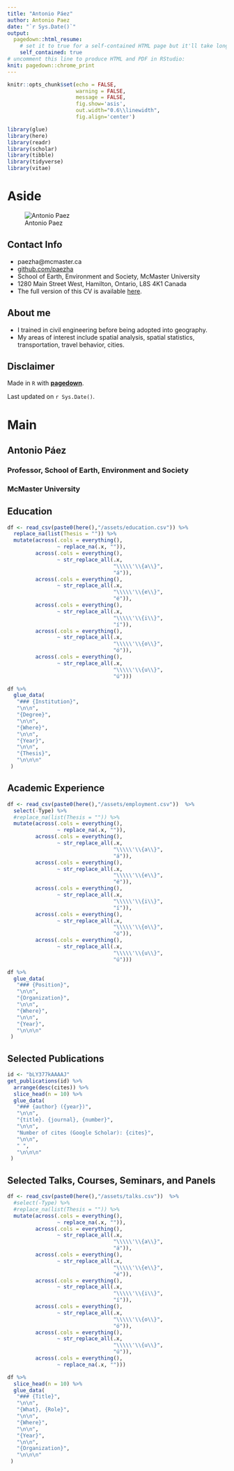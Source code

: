 ---
title: "Antonio Páez"
author: Antonio Paez
date: "`r Sys.Date()`"
output:
  pagedown::html_resume:
    # set it to true for a self-contained HTML page but it'll take longer to render
    self_contained: true
# uncomment this line to produce HTML and PDF in RStudio:
knit: pagedown::chrome_print
---

```{r knitr-setup, include=FALSE}
knitr::opts_chunk$set(echo = FALSE, 
                      warning = FALSE, 
                      message = FALSE,
                      fig.show='asis', 
                      out.width="0.6\\linewidth", 
                      fig.align='center')
```

```{r load-packages}
library(glue)
library(here)
library(readr)
library(scholar)
library(tibble)
library(tidyverse)
library(vitae)
```

Aside
================================================================================

![Antonio Paez](https://avatars.githubusercontent.com/u/30074724)

Contact Info {#contact}
--------------------------------------------------------------------------------

- <i class="fa fa-envelope"></i> paezha@mcmaster.ca
- <i class="fa fa-github"></i> [github.com/paezha](https://github.com/paezha)
- School of Earth, Environment and Society, McMaster University
- 1280 Main Street West, Hamilton, Ontario, L8S 4K1 Canada
- The full version of this CV is available [here](https://github.com/paezha/Official-CV/blob/master/awesomecv/awesomecv.pdf).


About me {#about-me}
--------------------------------------------------------------------------------

- I trained in civil engineering before being adopted into geography.
- My areas of interest include spatial analysis, spatial statistics, transportation, travel behavior, cities.

Disclaimer {#disclaimer}
--------------------------------------------------------------------------------

Made in `R` with [**pagedown**](https://github.com/rstudio/pagedown).

Last updated on `r Sys.Date()`.

Main
================================================================================

Antonio Páez {#title}
--------------------------------------------------------------------------------

### Professor, School of Earth, Environment and Society

### McMaster University

Education {data-icon=graduation-cap data-concise=true}
--------------------------------------------------------------------------------

```{r process-education-details}
df <- read_csv(paste0(here(),"/assets/education.csv")) %>%
  replace_na(list(Thesis = "")) %>%
  mutate(across(.cols = everything(),
                ~ replace_na(.x, "")),
         across(.cols = everything(), 
                ~ str_replace_all(.x, 
                                  "\\\\\'\\{a\\}",
                                  "á")),
         across(.cols = everything(), 
                ~ str_replace_all(.x, 
                                  "\\\\\'\\{e\\}",
                                  "é")),
         across(.cols = everything(), 
                ~ str_replace_all(.x, 
                                  "\\\\\'\\{i\\}",
                                  "í")),
         across(.cols = everything(), 
                ~ str_replace_all(.x, 
                                  "\\\\\'\\{o\\}",
                                  "ó")),
         across(.cols = everything(),
                ~ str_replace_all(.x, 
                                  "\\\\\'\\{u\\}",
                                  "ú")))
```

```{r education-details, results='asis'}
df %>% 
  glue_data(
   "### {Institution}",
   "\n\n",
   "{Degree}",
   "\n\n",
   "{Where}",
   "\n\n",
   "{Year}", 
   "\n\n",
   "{Thesis}",
   "\n\n\n"
 )
```

Academic Experience {data-icon=laptop}
--------------------------------------------------------------------------------

```{r process-employment-details}
df <- read_csv(paste0(here(),"/assets/employment.csv"))  %>%
  select(-Type) %>%
  #replace_na(list(Thesis = "")) %>%
  mutate(across(.cols = everything(),
                ~ replace_na(.x, "")),
         across(.cols = everything(), 
                ~ str_replace_all(.x, 
                                  "\\\\\'\\{a\\}",
                                  "á")),
         across(.cols = everything(), 
                ~ str_replace_all(.x, 
                                  "\\\\\'\\{e\\}",
                                  "é")),
         across(.cols = everything(), 
                ~ str_replace_all(.x, 
                                  "\\\\\'\\{i\\}",
                                  "í")),
         across(.cols = everything(), 
                ~ str_replace_all(.x, 
                                  "\\\\\'\\{o\\}",
                                  "ó")),
         across(.cols = everything(),
                ~ str_replace_all(.x, 
                                  "\\\\\'\\{u\\}",
                                  "ú")))
```

```{r employment-details, results='asis'}
df %>% 
  glue_data(
   "### {Position}",
   "\n\n",
   "{Organization}",
   "\n\n",
   "{Where}",
   "\n\n",
   "{Year}",
   "\n\n\n"
 )
```

<!--
Professional Experience {data-icon=suitcase}
--------------------------------------------------------------------------------

### Data Scientist, intern

SupStat Inc.

Beijing, China

2014

::: concise
- Taught R language to beginners. 
- Wrote Shiny app demos.
- Converted statistical tutorials from SPSS to R language.
:::

### Bioinformatician

My Health Gene Technology Co., Ltd.

Beijing, China

2015 - 2016

::: concise
- Analyzed whole-exome sequencing data. 
- Wrote analysis pipelines of ChIP-seq, single cell DNA-seq and single cell RNA-seq.
- Studied tumor metastasis and wrote research reports. 
- Also did case studies to identify the genetic defect causing rare disease.
:::


Teaching Experience {data-icon=chalkboard-teacher}
--------------------------------------------------------------------------------

### Introduction to R Language for Beginners.

Instructor of R and Data Mining Training Courses at SupStat Inc.

Beijing, China
-->

Selected Publications {data-icon=file}
--------------------------------------------------------------------------------

```{r selected-publications, results='asis'}
id <- "bLY377kAAAAJ"
get_publications(id) %>% 
  arrange(desc(cites)) %>% 
  slice_head(n = 10) %>%
  glue_data(
   "### {author} ({year})",
   "\n\n",
   "{title}. {journal}, {number}",
   "\n\n",
   "Number of cites (Google Scholar): {cites}",
   "\n\n",
   " ",
   "\n\n\n"
 )

```

Selected Talks, Courses, Seminars, and Panels {data-icon=file}
--------------------------------------------------------------------------------

```{r process-talks-courses-details}
df <- read_csv(paste0(here(),"/assets/talks.csv"))  %>%
  #select(-Type) %>%
  #replace_na(list(Thesis = "")) %>%
  mutate(across(.cols = everything(),
                ~ replace_na(.x, "")),
         across(.cols = everything(), 
                ~ str_replace_all(.x, 
                                  "\\\\\'\\{a\\}",
                                  "á")),
         across(.cols = everything(), 
                ~ str_replace_all(.x, 
                                  "\\\\\'\\{e\\}",
                                  "é")),
         across(.cols = everything(), 
                ~ str_replace_all(.x, 
                                  "\\\\\'\\{i\\}",
                                  "í")),
         across(.cols = everything(), 
                ~ str_replace_all(.x, 
                                  "\\\\\'\\{o\\}",
                                  "ó")),
         across(.cols = everything(),
                ~ str_replace_all(.x, 
                                  "\\\\\'\\{u\\}",
                                  "ú")),
         across(.cols = everything(),
                ~ replace_na(.x, "")))
```

```{r talks-courses-details, results='asis'}
df %>%
  slice_head(n = 10) %>%
  glue_data(
   "### {Title}",
   "\n\n",
   "{What}, {Role}",
   "\n\n",
   "{Where}",
   "\n\n",
   "{Year}",
   "\n\n",
   "{Organization}",
   "\n\n\n"
 )
```